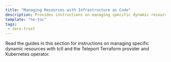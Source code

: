 ```yaml
---
title: "Managing Resources with Infrastructure as Code"
description: Provides instructions on managing specific dynamic resources with tctl and the Teleport Terraform provider and Kubernetes operator.
template: "no-toc"
tags:
 - zero-trust
---
```


Read the guides in this section for instructions on managing specific dynamic
resources with tctl and the Teleport Terraform provider and Kubernetes operator.

<DocCardList />
